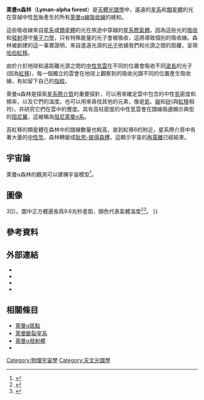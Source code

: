 '''萊曼α森林'''（'''Lyman-alpha forest'''）是[[天體光譜學|天體光譜學]]中，遙遠的[[星系|星系]]和[[類星體|類星體]]的光在穿越中性[[氫|氫]]後產生的所有[[萊曼系|萊曼α線]][[譜線|吸收線]]的總和。

這些吸收線來自[[星系|星系]]或[[類星體|類星體]]的光在旅途中穿越的[[外太空#星系際|星系際氣體]]。因為這些光的[[吸收光譜|吸收]]和[[發射光譜|發射]]遵守[[量子力學|量子力學]]，只有特殊能量的光子會被吸收，這將導致個別的吸收線。森林被創建的這一事實證明，來自遙遠光源的[[光子|光子]]依據我們和光源之間的距離，呈現[[哈伯定律|哈伯紅移]]。

由於介於地球和遠距離光源之間的[[中性氫區|中性氫雲]]在不同的位置會吸收不同[[波長|波長]]的光子(因為[[紅移|紅移]])，每一個獨立的雲會在地球上觀察到的吸收光譜不同的位置產生吸收線，有如留下自己的[[指紋|指紋]]。

萊曼α森林是探索[[外太空#星系際|星系際介質]]的重要探針，可以用來確定雲中包含的中性[[氫|氫]]密度和頻率，以及它們的溫度。也可以用來尋找其他的元素，像是[[氦|氦]]、[[碳|碳]]和[[矽|矽]](與[[紅移|紅移]]相符)，并研究它們在雲中的豐度。具有高柱密度的中性氫雲會在譜線兩邊顯示典型的[[阻尼翼|阻尼翼]]，這被稱為[[阻尼萊曼α系|阻尼萊曼α系]]。

高紅移的類星體在森林中的譜線數量也較高，直到紅移6的附近，星系際介質中有著大量的[[中性氫|中性氫]]，森林轉變成[[耿恩-彼得森槽|耿恩-彼得森槽]]，這顯示宇宙的[[再電離|再電離]]已經結束。

== 宇宙論 ==
萊曼α森林的觀測可以建構宇宙模型<ref>{{cite journal
 | author = Weinberg, D. H. ''et al''
 | title = The Lyman-α Forest as a Cosmological Tool
 | booktitle = The Emergence of Cosmic Structure
 | date = 2003-05
 | id={{arXiv|astro-ph|0301186}}
 | series = American Institute of Physics Conference Series
 | volume = 666
 | editor = S. H. Holt and C. S.Reynolds
 | pages = 157–169
 | doi = 10.1063/1.1581786
 | url = http://adsabs.harvard.edu/abs/2003AIPC..666..157W}}</ref>。

== 圖像 ==
{{Gallery
|width=300
|height=225
|lines=3
|File:Lymanalpha.gif|alt1=ff|計算機模擬的萊曼α雲（[[紅移|''z''{{=}}3]]）。圖中正方體邊長爲9.6兆秒差距，顏色代表氣體溫度<ref>{{cite web| publisher=[[NASA|NASA]] | title=Astronomy Picture of the Day: The Lyman Alpha Forest | url=https://apod.nasa.gov/apod/ap001112.html | date=2000-11-12| accessdate=2021-05-31 |dead-url=no}}</ref><ref>{{cite journal |last1=Zhang |first1=Yu |last2=Meiksin |first2=Avery |last3=Anninos | first3=Peter |last4= Norman |first4=Michael L.|year=1998 |title=Physical Properties of the Lyα Forest in a Cold Dark Matter Cosmology |doi=10.1086/305260 |journal=The Astrophysical Journal |volume=495 |number=1 |pages=63--79 }}</ref>。
}}

== 參考資料 ==
{{reflist}}

== 外部連結 ==
*{{cite web| first=Michael| last=Rauch| title=The Lyman Alpha Forest in the Spectra of QSOS| url=http://nedwww.ipac.caltech.edu/level5/Sept01/Rauch/frames.html| publisher=| date=| accessdate=2009-03-30| archive-date=2010-01-29| archive-url=https://web.archive.org/web/20100129154309/http://nedwww.ipac.caltech.edu/level5/Sept01/Rauch/frames.html| dead-url=no}}
*{{cite web| first=J| last=Liske| coauthors=Webb, J. K; Carswell, R. F| title=Large-scale structure in the Lyman-α forest: a new technique| url=http://articles.adsabs.harvard.edu/full/1998MNRAS.301..787L| publisher=| date=| accessdate=2009-03-30}}
*{{cite web| first=| last=| title=The Lyman-α Forest Power Spectrum from the Sloan Digital Sky Survey| url=http://arxiv.org/PS_cache/astro-ph/pdf/0405/0405013v1.pdf| publisher=| date=| accessdate=2009-03-30}}
*{{cite web| first=| last=| title=Lyman alpha systems and cosmology| url=http://astro.berkeley.edu/~jcohn/lya.html| publisher=| date=| accessdate=2009-03-30| archive-date=2011-06-06| archive-url=https://web.archive.org/web/20110606084645/http://astro.berkeley.edu/~jcohn/lya.html| dead-url=yes}}

== 相關條目 ==
* [[萊曼α斑點|萊曼α斑點]]
* [[萊曼斷裂星系|萊曼斷裂星系]]
* [[萊曼α發射體|萊曼α發射體]]
* {{tsl|en|Warm–hot intergalactic medium|溫-熱星系際介質}}

[[Category:物理宇宙學|Category:物理宇宙學]]
[[Category:天文光譜學|Category:天文光譜學]]